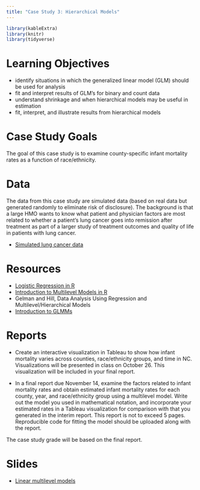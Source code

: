 ```yaml
---
title: "Case Study 3: Hierarchical Models"
---
```


```r
library(kableExtra)
library(knitr)
library(tidyverse)
```


# Learning Objectives

- identify situations in which the generalized linear model (GLM) should be used for analysis 
- fit and interpret results of GLM's for binary and count data
- understand shrinkage and when hierarchical models may be useful in estimation
- fit, interpret, and illustrate results from hierarchical models


# Case Study Goals 

The goal of this case study is to examine county-specific infant mortality rates as a function of race/ethnicity.


# Data 

The data from this case study are simulated data (based on real data but generated randomly to eliminate risk of disclosure). The background is that a large HMO wants to know what patient and physician factors are most related to whether a patient’s lung cancer goes into remission after treatment as part of a larger study of treatment outcomes and quality of life in patients with lung cancer.

- [Simulated lung cancer data](https://stats.idre.ucla.edu/stat/data/hdp.csv)


# Resources

- [Logistic Regression in R](https://stats.idre.ucla.edu/r/dae/logit-regression/)
- [Introduction to Multilevel Models in R](https://rpubs.com/rslbliss/r_mlm_ws)
- Gelman and Hill, Data Analysis Using Regression and Multilevel/Hierarchical Models
- [Introduction to GLMMs](https://stats.idre.ucla.edu/other/mult-pkg/introduction-to-generalized-linear-mixed-models/)

# Reports

- Create an interactive visualization in Tableau to show how infant mortality varies across counties, race/ethnicity groups, and time in NC. Visualizations will be presented in class on October 26. This visualization will be included in your final report.

- In a final report due November 14, examine the factors related to infant mortality rates and obtain estimated infant mortality rates for each county, year, and race/ethnicity group using a multilevel model. Write out the model you used in mathematical notation, and incorporate your estimated rates in a Tableau visualization for comparison with that you generated in the interim report. This report is not to exceed 5 pages. Reproducible code for fitting the model should be uploaded along with the report.

The case study grade will be based on the final report.



# Slides 

- [Linear multilevel models](decks/cs03_1_deck.html)
<!---
- [Multilevel logistic regression](decks/cs03_2_deck.html)
--->
